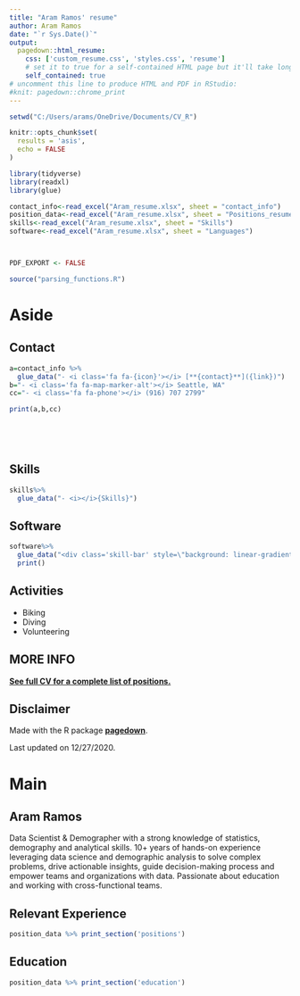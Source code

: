 ---
title: "Aram Ramos' resume"
author: Aram Ramos
date: "`r Sys.Date()`"
output:
  pagedown::html_resume:
    css: ['custom_resume.css', 'styles.css', 'resume']
    # set it to true for a self-contained HTML page but it'll take longer to render
    self_contained: true
# uncomment this line to produce HTML and PDF in RStudio:
#knit: pagedown::chrome_print
---
```{r, include=FALSE}

setwd("C:/Users/arams/OneDrive/Documents/CV_R")

knitr::opts_chunk$set(
  results = 'asis',
  echo = FALSE
)

library(tidyverse)
library(readxl)
library(glue)

contact_info<-read_excel("Aram_resume.xlsx", sheet = "contact_info")
position_data<-read_excel("Aram_resume.xlsx", sheet = "Positions_resume")
skills<-read_excel("Aram_resume.xlsx", sheet = "Skills")
software<-read_excel("Aram_resume.xlsx", sheet = "Languages")



PDF_EXPORT <- FALSE

source("parsing_functions.R")


```


Aside
================================================================================


Contact {#contact}
--------------------------------------------------------------------------------
```{r}


a=contact_info %>% 
  glue_data("- <i class='fa fa-{icon}'></i> [**{contact}**]({link})")
b="- <i class='fa fa-map-marker-alt'></i> Seattle, WA"  
cc="- <i class='fa fa-phone'></i> (916) 707 2799"

print(a,b,cc)  
 

  



```


Skills {#skills}
--------------------------------------------------------------------------------
```{r}
skills%>%
  glue_data("- <i></i>{Skills}")
```

Software {#languages}
-----------------------
```{r}
software%>%
  glue_data("<div class='skill-bar' style=\"background: linear-gradient(to right,#969696 {ab}%,#d9d9d9 {ba}% 100%);\">{language}</div>")%>%
  print()

```



Activities {#moreinfo}
--------------------------------------------------------------------------------
- <i class='fa fa-bicycle'></i> Biking
- <i class='fa fa-swimmer'></i> Diving
- <i class='fa fa-hand-holding-heart'></i> Volunteering


MORE INFO {#mooreinfo}
-----------------------------------------
[**See full CV for a complete list of positions.**](https://drive.google.com/file/d/1INcSJm3tGRGwiN-C0WQUMQInv6LKwqxG/view)


Disclaimer {#disclaimer}
------------------------
Made with the R package [**pagedown**](https://github.com/rstudio/pagedown).

Last updated on 12/27/2020.




Main
================================================================================
Aram Ramos {#title}
--------------------------------------------------------------------------------
Data Scientist & Demographer with a strong knowledge of statistics, demography and analytical skills. 10+ years
of hands-on experience leveraging data science and demographic analysis to solve complex problems, drive
actionable insights, guide decision-making process and empower teams and organizations with data. Passionate
about education and working with cross-functional teams.


Relevant Experience {data-icon=suitcase}
--------------------------------------------------------------------------------
```{r}
position_data %>% print_section('positions')
```

Education {data-icon=graduation-cap data-concise=true}
--------------------------------------------------------------------------------
```{r}
position_data %>% print_section('education')
```

